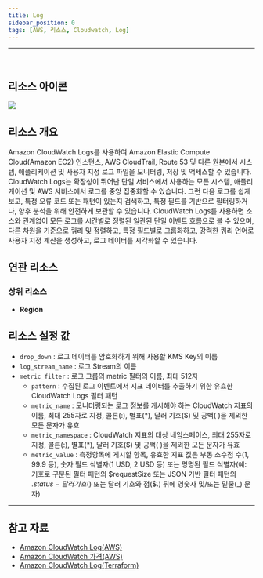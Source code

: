 ```yaml
---
title: Log
sidebar_position: 0
tags: [AWS, 리소스, Cloudwatch, Log]
---
```





<hr />
<br />

## 리소스 아이콘

<img src={icon} />

## 리소스 개요

Amazon CloudWatch Logs를 사용하여 Amazon Elastic Compute Cloud(Amazon EC2) 인스턴스, AWS CloudTrail, Route 53 및 다른 원본에서 시스템, 애플리케이션 및 사용자 지정 로그 파일을 모니터링, 저장 및 액세스할 수 있습니다.
CloudWatch Logs는 확장성이 뛰어난 단일 서비스에서 사용하는 모든 시스템, 애플리케이션 및 AWS 서비스에서 로그를 중앙 집중화할 수 있습니다. 그런 다음 로그를 쉽게 보고, 특정 오류 코드 또는 패턴이 있는지 검색하고, 특정 필드를 기반으로 필터링하거나, 향후 분석을 위해 안전하게 보관할 수 있습니다. CloudWatch Logs를 사용하면 소스와 관계없이 모든 로그를 시간별로 정렬된 일관된 단일 이벤트 흐름으로 볼 수 있으며, 다른 차원을 기준으로 쿼리 및 정렬하고, 특정 필드별로 그룹화하고, 강력한 쿼리 언어로 사용자 지정 계산을 생성하고, 로그 데이터를 시각화할 수 있습니다.

## 연관 리소스

### 상위 리소스

-   **Region**

## 리소스 설정 값

-   `drop_down` : 로그 데이터를 암호화하기 위해 사용할 KMS Key의 이름
-   `log_stream_name` : 로그 Stream의 이름
-   `metric_filter` : 로그 그룹의 metric 필터의 이름, 최대 512자
    -   `pattern` : 수집된 로그 이벤트에서 지표 데이터를 추출하기 위한 유효한 CloudWatch Logs 필터 패턴
    -   `metric_name` : 모니터링되는 로그 정보를 게시해야 하는 CloudWatch 지표의 이름, 최대 255자로 지정, 콜론(:), 별표(\*), 달러 기호($) 및 공백( )을 제외한 모든 문자가 유효
    -   `metric_namespace` : CloudWatch 지표의 대상 네임스페이스, 최대 255자로 지정, 콜론(:), 별표(\*), 달러 기호($) 및 공백( )을 제외한 모든 문자가 유효
    -   `metric_value` : 측정항목에 게시할 항목, 유효한 지표 값은 부동 소수점 수(1, 99.9 등), 숫자 필드 식별자(1 USD, 2 USD 등) 또는 명명된 필드 식별자(예: 기호로 구분된 필터 패턴의 $requestSize 또는 JSON 기반 필터 패턴의 $.status - 달러 기호($) 또는 달러 기호와 점($.) 뒤에 영숫자 및/또는 밑줄(\_) 문자)

---

## 참고 자료

-   [Amazon CloudWatch Log(AWS)](https://docs.aws.amazon.com/ko_kr/AmazonCloudWatchLogs/latest/APIReference/Welcome.html)
-   [Amazon CloudWatch 가격(AWS)](https://aws.amazon.com/ko/cloudwatch/pricing/?nc2=type_a)
-   [Amazon CloudWatch Log(Terraform)](https://registry.terraform.io/providers/hashicorp/aws/latest/docs/resources/cloudwatch_log_data_protection_policy)
